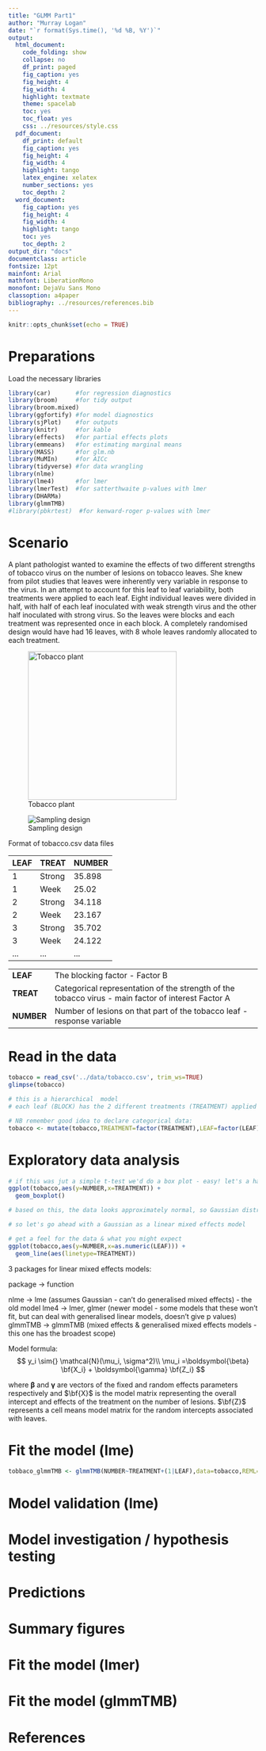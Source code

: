 ```yaml
---
title: "GLMM Part1"
author: "Murray Logan"
date: "`r format(Sys.time(), '%d %B, %Y')`"
output:
  html_document:
    code_folding: show
    collapse: no
    df_print: paged
    fig_caption: yes
    fig_height: 4
    fig_width: 4
    highlight: textmate
    theme: spacelab
    toc: yes
    toc_float: yes
    css: ../resources/style.css
  pdf_document:
    df_print: default
    fig_caption: yes
    fig_height: 4
    fig_width: 4
    highlight: tango
    latex_engine: xelatex
    number_sections: yes
    toc_depth: 2
  word_document:
    fig_caption: yes
    fig_height: 4
    fig_width: 4
    highlight: tango
    toc: yes
    toc_depth: 2
output_dir: "docs"
documentclass: article
fontsize: 12pt
mainfont: Arial
mathfont: LiberationMono
monofont: DejaVu Sans Mono
classoption: a4paper
bibliography: ../resources/references.bib
---
```


```r
knitr::opts_chunk$set(echo = TRUE)
```

# Preparations

Load the necessary libraries

```r
library(car)       #for regression diagnostics
library(broom)     #for tidy output
library(broom.mixed)
library(ggfortify) #for model diagnostics
library(sjPlot)    #for outputs
library(knitr)     #for kable
library(effects)   #for partial effects plots
library(emmeans)   #for estimating marginal means
library(MASS)      #for glm.nb
library(MuMIn)     #for AICc
library(tidyverse) #for data wrangling
library(nlme)
library(lme4)      #for lmer
library(lmerTest)  #for satterthwaite p-values with lmer
library(DHARMa)
library(glmmTMB)
#library(pbkrtest)  #for kenward-roger p-values with lmer
```

# Scenario

A plant pathologist wanted to examine the effects of two different strengths of tobacco virus on the number of lesions on tobacco leaves.  She knew from pilot studies that leaves were inherently very variable in response to the virus.  In an attempt to account for this leaf to leaf variability, both treatments were applied to each leaf.  Eight individual leaves were divided in half, with half of each leaf inoculated with weak strength virus and the other half inoculated with strong virus.  So the leaves were blocks and each treatment was represented once in each block.  A completely randomised design would have had 16 leaves, with 8 whole leaves randomly allocated to each treatment.  

![Tobacco plant](../resources/TobaccoPlant.jpg){height="300"}

![Sampling design](../resources/ws9.3aQ1.1.png)

Format of tobacco.csv data files

LEAF   TREAT    NUMBER
------ -------- --------
1      Strong   35.898
1      Week     25.02
2      Strong   34.118
2      Week     23.167
3      Strong   35.702
3      Week     24.122
\...   \...     \...

------------ ----------------------------------------------------------------------------------------------------
**LEAF**     The blocking factor - Factor B
**TREAT**    Categorical representation of the strength of the tobacco virus - main factor of interest Factor A
**NUMBER**   Number of lesions on that part of the tobacco leaf - response variable
------------ ----------------------------------------------------------------------------------------------------


# Read in the data

```r
tobacco = read_csv('../data/tobacco.csv', trim_ws=TRUE)
glimpse(tobacco)

# this is a hierarchical  model
# each leaf (BLOCK) has the 2 different treatments (TREATMENT) applied randomly (to minimise systematic bias)

# NB remember good idea to declare categorical data:
tobacco <- mutate(tobacco,TREATMENT=factor(TREATMENT),LEAF=factor(LEAF)) # great! now all our categorical variables are factors (as opposed to characters)
```

# Exploratory data analysis

```r
# if this was jut a simple t-test we'd do a box plot - easy! let's a have a quick look why not!:
ggplot(tobacco,aes(y=NUMBER,x=TREATMENT)) +
  geom_boxplot()

# based on this, the data looks approximately normal, so Gaussian distribution might be appropriate, a Gamma (can't have zeros though remember) would be ok as well - these are our 2 obvious candidates

# so let's go ahead with a Gaussian as a linear mixed effects model

# get a feel for the data & what you might expect
ggplot(tobacco,aes(y=NUMBER,x=as.numeric(LEAF))) +
  geom_line(aes(linetype=TREATMENT))

```
3 packages for linear mixed effects models:

package -> function

nlme  -> lme (assumes Gaussian - can't do generalised mixed effects) - the old model
lme4 -> lmer, glmer (newer model - some models that these won't fit, but can deal with generalised linear models, doesn't give p values)
glmmTMB -> glmmTMB (mixed effects & generalised mixed effects models - this one has the broadest scope)

Model formula:
$$
y_i \sim{} \mathcal{N}(\mu_i, \sigma^2)\\
\mu_i =\boldsymbol{\beta} \bf{X_i} + \boldsymbol{\gamma} \bf{Z_i}
$$

where $\boldsymbol{\beta}$ and $\boldsymbol{\gamma}$ are vectors of the fixed and random effects parameters respectively 
and $\bf{X}$ is the  model matrix representing the overall intercept and effects of the treatment on the number of lesions.
$\bf{Z}$ represents a cell means model matrix for the random intercepts associated with leaves.

# Fit the model (lme)
```r
tobbaco_glmmTMB <- glmmTMB(NUMBER~TREATMENT+(1|LEAF),data=tobacco,REML=TRUE)
```

# Model validation (lme)
# Model investigation / hypothesis testing
# Predictions

# Summary figures

# Fit the model (lmer)

# Fit the model (glmmTMB)

# References
